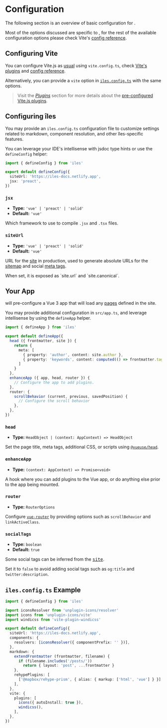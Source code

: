 [pages]: /guide/pages
[plugins]: /config/plugins
[Vite's plugins]: https://vitejs.dev/plugins/
[config reference]: https://vitejs.dev/config/

[site]: /guide/development#site
[meta tags]: /guide/meta-tags
[sitemap]: /guide/development#sitemap

# Configuration

The following section is an overview of basic configuration for <Iles/>.

Most of the options discussed are specific to <Iles/>, for the rest of the available configuration options please check Vite's [config reference].

## Configuring Vite <ViteLogo/>

You can configure Vite.js as [usual](https://vitejs.dev/config/) using `vite.config.ts`, check [Vite's plugins] and [config reference].

Alternatively, you can provide a `vite` option in [`iles.config.ts`](#configuring-îles) with the same options.

> Visit the _[Plugins]_ section for more details about the [pre-configured Vite.js plugins](/config/plugins#vite-plugins).

## Configuring <span class="hidden">îles</span> <Iles heading/>

You may provide an `iles.config.ts` configuration file to customize settings
related to markdown, component resolution, and other îles-specific features.

You can leverage your IDE's intellisense with jsdoc type hints or use the `defineConfig` helper:

```ts
import { defineConfig } from 'iles'

export default defineConfig({
  siteUrl: 'https://iles-docs.netlify.app',
  jsx: 'preact',
})
```

### `jsx`

- **Type:** `'vue' | 'preact' | 'solid'`
- **Default:** `'vue'`

Which framework to use to compile `.jsx` and `.tsx` files.

### `siteUrl`

- **Type:** `'vue' | 'preact' | 'solid'`
- **Default:** `'vue'`

URL for the [site] in production, used to generate absolute URLs for the [sitemap]
and social [meta tags].

<Tip>
When set, it is exposed as `site.url` and `site.canonical`.
</Tip>

## Your App

<Iles/> will pre-configure a Vue 3 app that will load any [pages] defined in the
site.

You may provide additional configuration in `src/app.ts`, and leverage
intellisense by using the `defineApp` helper.

```ts
import { defineApp } from 'iles'

export default defineApp({
  head ({ frontmatter, site }) {
    return {
      meta: [
        { property: 'author', content: site.author },
        { property: 'keywords', content: computed(() => frontmatter.tags) },
      ]
    }
  },
  enhanceApp ({ app, head, router }) {
    // Configure the app to add plugins.
  },
  router: {
    scrollBehavior (current, previous, savedPosition) {
      // Configure the scroll behavior
    }, 
  },
})
```

### `head`

- **Type:** `HeadObject | (context: AppContext) => HeadObject`

Set the page title, meta tags, additional CSS, or scripts using [`@vueuse/head`][@vueuse/head].

### `enhanceApp`

- **Type:** `(context: AppContext) => Promise<void>`

A hook where you can add plugins to the Vue app, or do anything else prior to
the app being mounted.

### `router`

- **Type:** `RouterOptions`

Configure [`vue-router`][vue-router] by providing options such as `scrollBehavior` and `linkActiveClass`.

### `socialTags`

- **Type:** `boolean`
- **Default:** `true`

Some social tags can be inferred from the <kbd>[site]</kbd>.

Set it to `false` to avoid adding social tags such as `og:title` and `twitter:description`.

## `iles.config.ts` Example

```ts
import { defineConfig } from 'iles'

import iconsResolver from 'unplugin-icons/resolver'
import icons from 'unplugin-icons/vite'
import windicss from 'vite-plugin-windicss'

export default defineConfig({
  siteUrl: 'https://iles-docs.netlify.app',
  components: {
    resolvers: [iconsResolver({ componentPrefix: '' })],
  },
  markdown: {
    extendFrontmatter (frontmatter, filename) {
      if (filename.includes('/posts/'))
        return { layout: 'post', ...frontmatter }
    },
    rehypePlugins: [
      ['@mapbox/rehype-prism', { alias: { markup: ['html', 'vue'] } }],
    ],
  },
  vite: {
    plugins: [
      icons({ autoInstall: true }),
      windicss(),
    ],
  },
})
```


[vue-router]: https://next.router.vuejs.org/
[@vueuse/head]: https://github.com/vueuse/head
[site]: #the-site
